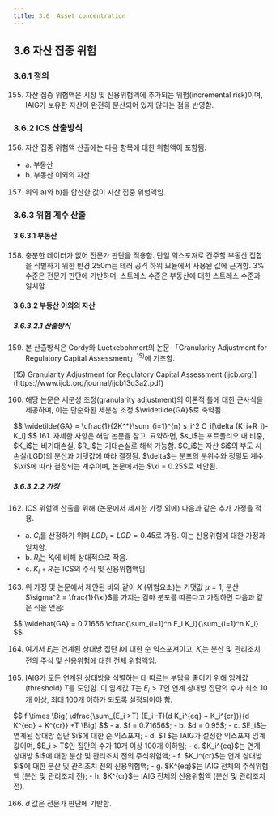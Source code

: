 ```yaml
---
title: 3.6	Asset concentration
---
```

## 3.6 자산 집중 위험  
### 3.6.1 정의  
155. 자산 집중 위험액은 시장 및 신용위험액에 추가되는 위험(incremental risk)이며, IAIG가 보유한 자산이 완전히 분산되어 있지 않다는 점을 반영함.

### 3.6.2 ICS 산출방식  
156. 자산 집중 위험액 산출에는 다음 항목에 대한 위험액이 포함됨:  
- a. 부동산  
- b. 부동산 이외의 자산  

157. 위의 a)와 b)를 합산한 값이 자산 집중 위험액임.

### 3.6.3 위험 계수 산출  
#### 3.6.3.1 부동산  
158. 충분한 데이터가 없어 전문가 판단을 적용함. 단일 익스포져로 간주할 부동산 집합을 식별하기 위한 반경 250m는 테러 공격 하위 모듈에서 사용된 값에 근거함. 3% 수준은 전문가 판단에 기반하며, 스트레스 수준은 부동산에 대한 스트레스 수준과 일치함.

#### 3.6.3.2 부동산 이외의 자산  
##### 3.6.3.2.1 산출방식  
159. 본 산출방식은 Gordy와 Luetkebohmert의 논문 「Granularity Adjustment for Regulatory Capital Assessment」$^{15)}$에 기초함.

<GCmt>
[15) Granularity Adjustment for Regulatory Capital Assessment (ijcb.org)](https://www.ijcb.org/journal/ijcb13q3a2.pdf)
</GCmt>

160. 해당 논문은 세분성 조정(granularity adjustment)의 이론적 틀에 대한 근사식을 제공하며, 이는 단순화된 세분성 조정 $\widetilde{GA}$로 축약됨.
<GMath title="granularity adjustment">
$$
\widetilde{GA} = \cfrac{1}{2K^*}\sum_{i=1}^{n} s_i^2 C_i[\delta (K_i+R_i)-K_i]
$$
<GCmt>
161. 자세한 사항은 해당 논문을 참고. 요약하면,  
$s_i$는 포트폴리오 내 비중,  
$K_i$는 비기대손실,  
$R_i$는 기대손실로 해석 가능함.  
$C_i$는 자산 $i$의 부도 시 손실(LGD)의 분산과 기댓값에 따라 결정됨.  
$\delta$는 분포의 분위수와 정밀도 계수 $\xi$에 따라 결정되는 계수이며, 논문에서는 $\xi = 0.25$로 제안됨.
</GCmt>
</GMath>

##### 3.6.3.2.2 가정  
162. ICS 위험액 산출을 위해 (논문에서 제시한 가정 외에) 다음과 같은 추가 가정을 적용.  
  - a. $C_i$를 산정하기 위해 $LGD_i = LGD = 0.45$로 가정. 이는 신용위험에 대한 가정과 일치함.  
  - b. $R_i$는 $K_i$에 비해 상대적으로 작음.  
  - c. $K_i + R_i$는 ICS의 주식 및 신용위험액임.

163. 위 가정 및 논문에서 제안된 바와 같이 $X$ (위험요소)는 기댓값 $\mu = 1$, 분산 $\sigma^2 = \frac{1}{\xi}$를 가지는 감마 분포를 따른다고 가정하면 다음과 같은 식을 얻음:
<GMath title ="Granularity Adjustment (가정 적용 후)">
$$
\widehat{GA} = 0.71656 \cfrac{\sum_{i=1}^n E_i K_i}{\sum_{i=1}^n K_i}
$$

</GMath>

164. 여기서 $E_i$는 연계된 상대방 집단 $i$에 대한 순 익스포져이고, $K_i$는 분산 및 관리조치 전의 주식 및 신용위험에 대한 전체 위험액임.

165. IAIG가 모든 연계된 상대방을 식별하는 데 따르는 부담을 줄이기 위해 임계값(threshold) $T$를 도입함. 이 임계값 $T$는 $E_i > T$인 연계 상대방 집단의 수가 최소 10개 이상, 최대 100개 이하가 되도록 설정되어야 함.

<GMath title="임계값 T를 고려한 자산집중위험액">
$$
f \times \Big( \dfrac{\sum_{E_i >T} (E_i -T)(d K_i^{eq} + K_i^{cr})}{d K^{eq} + K^{cr}} +T \Big)
$$
<GCmt>
- a. $f = 0.71656$;<GTooltipIcon desc="Granularity Adjustment 계산에 쓰이는 계수"/>
- b. $d = 0.95$;<GTooltipIcon desc="자산위험 보정 계수"/>
- c. $E_i$는 연계된 상대방 집단 $i$에 대한 순 익스포져;  
- d. $T$는 IAIG가 설정한 익스포져 임계값이며, $E_i > T$인 집단의 수가 10개 이상 100개 이하임;  
- e. $K_i^{eq}$는 연계 상대방 $i$에 대한 분산 및 관리조치 전의 주식위험액;  
- f. $K_i^{cr}$는 연계 상대방 $i$에 대한 분산 및 관리조치 전의 신용위험액;  
- g. $K^{eq}$는 IAIG 전체의 주식위험액 (분산 및 관리조치 전);  
- h. $K^{cr}$는 IAIG 전체의 신용위험액 (분산 및 관리조치 전).
</GCmt>
</GMath>


166. $d$ 값은 전문가 판단에 기반함.
